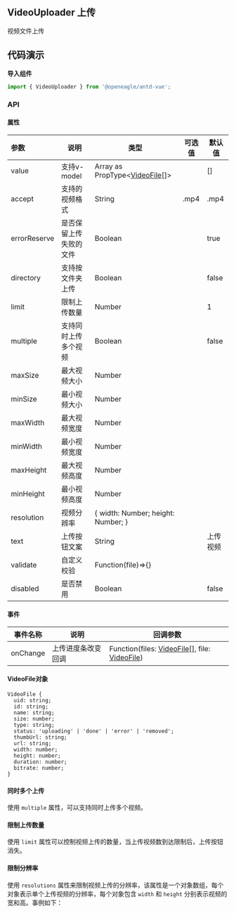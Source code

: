 
<style>{`
.mdTable table th{
  min-width: 120px
}
.mdTable table th:nth-child(1) {
	width: 150px;
}
.mdTable table th:nth-child(2) {
	width: 370px;
}

`}</style>

## VideoUploader 上传

视频文件上传



## 代码演示

**导入组件**

```jsx
import { VideoUploader } from '@openeagle/antd-vue';
```


<Story id="组件-videouploader--api" />

### API

#### 属性


<div className="mdTable">

| 参数         | 说明                   | 类型                                             | 可选值 | 默认值   |
| :----------- | ---------------------- | ------------------------------------------------ | ------ | -------- |
| value        | 支持v-model            | Array as PropType<[VideoFile](#videofile对象)[]> |        | []       |
| accept       | 支持的视频格式         | String                                           | .mp4   | .mp4     |
| errorReserve | 是否保留上传失败的文件 | Boolean                                          |        | true     |
| directory    | 支持按文件夹上传       | Boolean                                          |        | false    |
| limit        | 限制上传数量           | Number                                           |        | 1        |
| multiple     | 支持同时上传多个视频   | Boolean                                          |        | false    |
| maxSize      | 最大视频大小           | Number                                           |        |          |
| minSize      | 最小视频大小           | Number                                           |        |          |
| maxWidth     | 最大视频宽度           | Number                                           |        |          |
| minWidth     | 最小视频宽度           | Number                                           |        |          |
| maxHeight    | 最大视频高度           | Number                                           |        |          |
| minHeight    | 最小视频高度           | Number                                           |        |          |
| resolution   | 视频分辨率             | {   width: Number;   height: Number; }           |        |          |
| text         | 上传按钮文案           | String                                           |        | 上传视频 |
| validate     | 自定义校验             | Function(file)=>{}                               |        |          |
| disabled     | 是否禁用               | Boolean                                          |        | false    |

</div>


#### 事件


<div className="mdTable">

| 事件名称           | 说明              | 回调参数 |
| -------------- | ---------------------------------------- | ----------------- |
| onChange | 上传进度条改变回调 | Function(files: [VideoFile](#videofile对象)[], file: [VideoFile](#videofile对象)) |

</div>


#### VideoFile对象
```
VideoFile {
  uid: string;
  id: string;
  name: string;
  size: number;
  type: string;
  status: 'uploading' | 'done' | 'error' | 'removed';
  thumbUrl: string;
  url: string;
  width: number;
  height: number;
  duration: number;
  bitrate: number;
}
```


#### 同时多个上传

使用 `multiple` 属性，可以支持同时上传多个视频。

<Canvas>
  <Story id="组件-videouploader--multiple"/>
</Canvas>

 


#### 限制上传数量

使用 `limit` 属性可以控制视频上传的数量，当上传视频数到达限制后，上传按钮消失。

<Canvas>
  <Story id="组件-videouploader--limit-count"/>
</Canvas>


#### 限制分辨率

使用 `resolutions` 属性来限制视频上传的分辨率，该属性是一个对象数组，每个对象表示单个上传视频的分辨率，每个对象包含 `width` 和 `height` 分别表示视频的宽和高。事例如下：


<Canvas>
  <Story id="组件-videouploader--specs-limit"/>
</Canvas>

